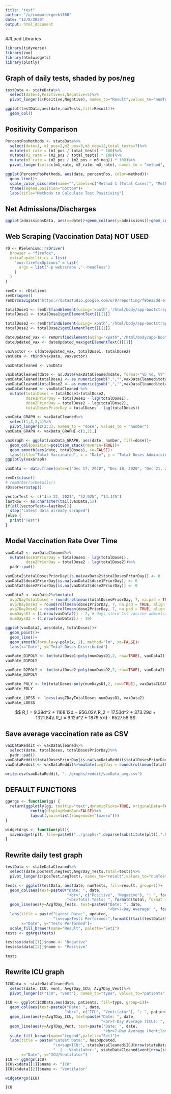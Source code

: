 ```yaml
---
title: "test"
author: "/u/computergeek1100"
date: "12/8/2020"
output: html_document
---
```


##Load Libraries
```r
library(tidyverse)
library(zoo)
library(htmlwidgets)
library(plotly)
```

## Graph of daily tests, shaded by pos/neg
```r
testData <- stateData%>%
  select(date=1,Positive=2,Negative=5)%>%
  pivot_longer(c(Positive,Negative), names_to="Result",values_to="numTests")
```
```r
ggplot(testData,aes(date,numTests,fill=Result))+
  geom_col()
```

## Positivity Comparison
```r
PercentPosMethods <- stateData%>%
  select(date=1, m1_pos=2,m2_pos=9,m3_neg=12,total_tests=7)%>%
  mutate(m1_rate = (m1_pos / total_tests) * 100)%>%
  mutate(m2_rate = (m2_pos / total_tests) * 100)%>%
  mutate(m3_rate = (m2_pos / (m2_pos + m3_neg)) * 100)%>%
  pivot_longer(cols=c(m1_rate, m2_rate, m3_rate), names_to = "method", values_to="percentPos")
```

```r
ggplot(PercentPosMethods, aes(date, percentPos, color=method))+
  geom_line()+
  scale_color_discrete(name="",labels=c("Method 1 (Total Cases)", "Method 2 (Total People)", "Method 3 (First-Time Tests Only)"))+
  theme(legend.position="bottom")+
  labs(title="Methods to Calculate Test Positivity")
```

## Net Admissions/Discharges
```r
ggplot(admissionsData, aes(x=date))+geom_col(aes(y=admissions))+geom_col(aes(y=negDis))+geom_line(aes(y=net))
```

## Web Scraping (Vaccination Data) NOT USED
```r
rD <- RSelenium::rsDriver(
  browser = "firefox",
  extraCapabilities = list(
    "moz:firefoxOptions" = list(
      args = list('-p webscrape','--headless')
    )
  )
)
```

```r
remDr <- rD$client
remDr$open()
remDr$navigate("https://datastudio.google.com/u/0/reporting/f95ea2dd-e77a-45dc-9735-f60e8581ff32/page/o9ivB")
```

```r
totalDose1 <- remDr$findElement(using='xpath','/html/body/app-bootstrap/ng2-bootstrap/bootstrap/div/div/div/div/div/div[1]/div[2]/div/div[1]/div/div[1]/div/lego-report/lego-canvas-container/div/file-drop-zone/span/content-section/div[3]/canvas-component/div/div/div[1]/div/div/lego-table/div/div[3]/div[1]/div[2]')
totalDose1 <- totalDose1$getElementText()[[1]]

totalDose2 <- remDr$findElement(using='xpath','/html/body/app-bootstrap/ng2-bootstrap/bootstrap/div/div/div/div/div/div[1]/div[2]/div/div[1]/div/div[1]/div/lego-report/lego-canvas-container/div/file-drop-zone/span/content-section/div[3]/canvas-component/div/div/div[1]/div/div/lego-table/div/div[3]/div[2]/div[2]')
totalDose2 <- totalDose2$getElementText()[[1]]

dateUpdated_vax <- remDr$findElement(using="xpath",'/html/body/app-bootstrap/ng2-bootstrap/bootstrap/div/div/div/div/div/div[1]/div[2]/div/div[1]/div/div[1]/div/lego-report/lego-canvas-container/div/file-drop-zone/span/content-section/div[4]/canvas-component/div/div/div[1]/div/div/lego-table/div/div[3]/div/div[2]')
dateUpdated_vax <- dateUpdated_vax$getElementText()[[1]]

vaxVector <- c(dateUpdated_vax, totalDose1, totalDose2)
vaxData <- rbind(vaxData, vaxVector)

vaxDataCleaned <- vaxData

vaxDataCleaned$date <- as.Date(vaxDataCleaned$date, format="%b %d, %Y")
vaxDataCleaned$totalDose1 <- as.numeric(gsub(",","",vaxDataCleaned$totalDose1))
vaxDataCleaned$totalDose2 <- as.numeric(gsub(",","",vaxDataCleaned$totalDose2))
vaxDataCleaned <- vaxDataCleaned %>% 
  mutate(totalDoses = totalDose1+totalDose2,
         dose1PriorDay = totalDose1 - lag(totalDose1),
         dose2PriorDay = totalDose2 - lag(totalDose2),
         totalDosesPriorDay = totalDoses - lag(totalDoses))

vaxData_GRAPH <- vaxDataCleaned%>%
  select(1,3,2,4)%>%
  pivot_longer(c(2:3), names_to = "dose", values_to = "number")
vaxData_GRAPH <- vaxData_GRAPH[-c(1,2),]
```

```r
vaxGraph <- ggplot(vaxData_GRAPH, aes(date, number, fill=dose))+
  geom_col(position=position_stack(reverse=TRUE))+
  geom_smooth(aes(date, totalDoses), se=FALSE)+
  labs(title="Total Vaccinated", x = "Date", y = "Total Doses Administered")
ggplotly(vaxGraph)
```


```r
vaxData <- data.frame(date=c("Dec 17, 2020", "Dec 18, 2020", "Dec 21, 2020", "Dec 22, 2020", "Dec 23, 2020", "Dec 28, 2020", "Dec 29, 2020", "Dec 30, 2020"), totalDose1=c("0", "1,226","4,827","6,400","7,072","11,935", "12,869","17,020"), totalDose2=c("0","0","0","0","0","0","0","0")) # initialize original df in case of issues
```

```r
remDr$close()
# remDr$errorDetails()
rD$server$stop()
```

```r
vectorTest <- c("Jan 22, 2021", "52,925", "13,145")
lastRow <- as.character(tail(vaxData,1))
if(all(vectorTest==lastRow)){
  stop("Latest data already scraped")
}else {
  print("Test")
}
```


## Model Vaccination Rate Over Time
```r
vaxData2 <- vaxDataCleaned%>%
  mutate(dose1PriorDay = totalDose1 - lag(totalDose1),
         dose2PriorDay = totalDose2 - lag(totalDose2))%>%
  padr::pad()

vaxData2$totalDosesPriorDay[is.na(vaxData2$totalDosesPriorDay)] <- 0
vaxData2$dose1PriorDay[is.na(vaxData2$dose1PriorDay)] <- 0
vaxData2$dose2PriorDay[is.na(vaxData2$dose2PriorDay)] <- 0

vaxData2 <- vaxData2%>%mutate(
  avg7DayTotalDoses = round(rollmean(totalDosesPriorDay, 7, na.pad = TRUE, align="right"), 0),
  avg7DayDose1 = round(rollmean(dose1PriorDay, 7, na.pad = TRUE, align = "right"), 0),
  avg7DayDose2 = round(rollmean(dose2PriorDay, 7, na.pad = TRUE, align = "right"), 0),
  numDaysD1 = (1:nrow(vaxData2)) - 2, # days since 1st vaccine administered
  numDaysD2 = (1:nrow(vaxData2)) - 19)
```

```r
ggplot(vaxData2, aes(date, totalDoses))+
  geom_point()+
  geom_line()+
  geom_smooth(formula=y~poly(x, 2), method="lm", se=FALSE)+
  labs(x="Date", y="Total Doses Distributed")
```
```r
vaxRate_D1POLY <- lm(totalDose1~poly(numDaysD1,2, raw=TRUE), vaxData2)
vaxRate_D1POLY

vaxRate_D2POLY <- lm(totalDose2~poly(numDaysD2,2, raw=TRUE), vaxData2)
vaxRate_D2POLY

vaxRate_POLY <- lm(totalDoses~poly(numDaysD1,2, raw=TRUE), vaxDataCLEANED_2)
vaxRate_POLY

vaxRate_LOESS <- loess(avg7DayTotalDoses~numDaysD1, vaxData2)
vaxRate_LOESS
```

$$
R_1 = 9.39d^2 + 1168.12d + 956.02\\
R_2 = 17.53d^2 + 373.29d + 1321.84\\
R_t = 9.12d^2 + 1879.57d - 6527.58
$$


## Save average vaccination rate as CSV
```r
vaxDataReddit <- vaxDataCleaned%>%
  select(date, totalDoses, totalDosesPriorDay)%>%
  padr::pad()
vaxDataReddit$totalDosesPriorDay[is.na(vaxDataReddit$totalDosesPriorDay)] <- 0
vaxDataReddit <- vaxDataReddit%>%mutate(avg7day = round(rollmean(totalDosesPriorDay, 7, na.pad=TRUE, align='right'),0))

write.csv(vaxDataReddit, "../graphs/reddit/vaxData_avg.csv")
```


## DEFAULT FUNCTIONS
```r
ggArgs <- function(gg) {
  return(ggplotly(gg, tooltip="text",dynamicTicks=TRUE, originalData=FALSE)%>%
           config(displayModeBar=FALSE)%>%
           layout(yaxis=list(rangemode="tozero")))
}

widgetArgs <- function(plt){
  saveWidget(plt, file=paste0("../graphs/",deparse(substitute(plt)),".html"), selfcontained=FALSE, libdir="../graphs/plotlyJS", title=deparse(substitute(plt)))
}
```


## Rewrite daily test graph
```r
testData <- stateDataCleaned%>%
  select(date,posTest,negTest,Avg7Day_Tests,total=tests)%>%
  pivot_longer(c(posTest,negTest), names_to="result",values_to="numTests")

tests <- ggplot(testData, aes(date, numTests, fill=result, group=1))+
  geom_col(aes(text=paste0("Date: ", date,
                           "<br>", c("Positive", "Negative"), ": ", formatC(numTests, format = "d", big.mark = ","),
                           "<br>Total Tests: ", formatC(total, format = "d", big.mark = ","))))+
  geom_line(aes(y=Avg7Day_Tests, text=paste0("Date: ", date,
                                             "<br>7-Day Average: ", formatC(Avg7Day_Tests, format = "d", big.mark = ","))), color="blue")+
  labs(title = paste("Latest Data:", updated,
                     "\n<sup>Tests Performed:",formatC((tail(testData$total, 1)), format = "d", big.mark = ",")),
       x="Date", y="Tests Performed")+
  scale_fill_brewer(name="Result", palette="Set1")
tests <- ggArgs(tests)

tests$x$data[[1]]$name <- "Negative"
tests$x$data[[2]]$name <- "Positive"

tests
```


## Rewrite ICU graph
```r
ICUData <- stateDataCleaned%>%
  select(date, ICU, vent, Avg7Day_ICU, Avg7Day_Vent)%>%
  pivot_longer(c("ICU", "vent"), names_to="type", values_to="patients")

ICU <- ggplot(ICUData,aes(date, patients, fill=type, group=1))+
  geom_col(aes(text=paste0("Date: ", date,
                          "<br>", c("ICU", "Ventilator"), ": ", patients)), position="dodge")+
  geom_line(aes(y=Avg7Day_ICU, text=paste("Date: ", date,
                                          "<br>7-Day Average (ICU): ", Avg7Day_ICU)), color="blue")+
  geom_line(aes(y=Avg7Day_Vent, text=paste("Date: ", date,
                                           "<br>7-Day Average (Ventilator): ", Avg7Day_Vent)),color='blue')+
  scale_fill_brewer(name="Legend",palette="Set1")+
  labs(title = paste("Latest Data:", hospUpdated,
                     "\n<sup>ICU:", stateDataCleaned$ICU[nrow(stateDataCleaned) - 1],
                     "  |   Ventilator:", stateDataCleaned$vent[nrow(stateDataCleaned) - 1]),
       x="Date", y="ICU/Ventilator")
ICU <- ggArgs(ICU)
ICU$x$data[[1]]$name <- "ICU"
ICU$x$data[[2]]$name <- "Ventilator"

widgetArgs(ICU)

ICU
```

